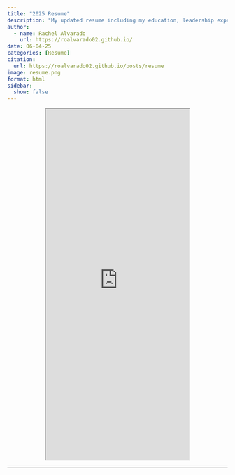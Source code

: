 ```yaml
---
title: "2025 Resume" 
description: "My updated resume including my education, leadership experience, and volunteer experience." 
author:
  - name: Rachel Alvarado
    url: https://roalvarado02.github.io/
date: 06-04-25
categories: [Resume]
citation: 
  url: https://roalvarado02.github.io/posts/resume
image: resume.png
format: html
sidebar:
  show: false
---
```


::: {style="display: flex; justify-content: center;"}
<iframe src="https://docs.google.com/document/d/e/2PACX-1vS1cBv3hPrGxY8E7SZWdvTRHS7ZLnwkGy2_F6hsVGHrKiXSpeuk2FVxn6HcjIoaxbvLvgj7Pqz6jizh/pub?embedded=true" width="65%" height="800">

</iframe>
:::

------------------------------------------------------------------------
